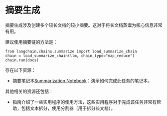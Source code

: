 摘要生成
=====================================

摘要生成涉及创建多个较长文档的较小摘要。这对于将长文档蒸馏为核心信息非常有用。

建议使用摘要链的方法是：

```
from langchain.chains.summarize import load_summarize_chain
chain = load_summarize_chain(llm, chain_type="map_reduce")
chain.run(docs)
```

存在以下资源：

* 摘要笔记本[Summarization Notebook](../modules/chains/index_examples/summarize)：演示如何完成此任务的笔记本。

其他相关的资源还包括：

* 指南介绍了一些实用程序的使用方法，这些实用程序对于完成该任务非常有帮助，包括文本拆分，使用分割器（用于拆分长文档）。